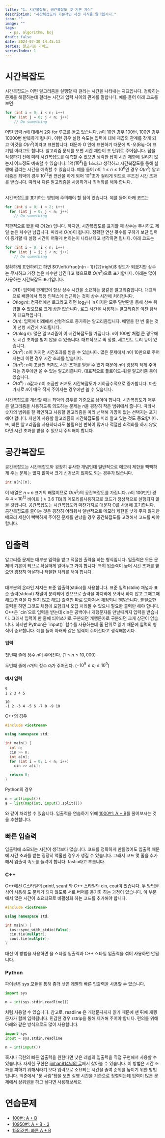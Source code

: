 ```yaml
---
title: "1. 시간복잡도, 공간복잡도 및 기본 지식"
description: "시간복잡도와 기본적인 사전 지식을 알아봅시다."
icon: ""
image: ""
tags:
  - ps, algorithm, boj
draft: false
date: 2024-07-30 14:45:13
series: 알고리즘 가이드
seriesIndex: 1
---
```


# 시간복잡도

시간복잡도는 어떤 알고리즘을 실행할 때 걸리는 시간을 나타내는 지표입니다.
정확히는 문제를 해결하는데 걸리는 시간과 입력 사이의 관계를 말합니다. 예를 들어 아래 코드를 보면

```cpp
for (int i = 0; i < n; i++)
  for (int j = 0; j < n; j++)
    // Do something
```

어떤 입력 $n$에 대해서 2중 for 루프를 돌고 있습니다. $n$이 10인 경우 100번, 100인 경우 10000번 반복하게 됩니다.
이런 경우 실행 속도는 입력에 대해 제곱의 관계를 갖게 되고 이것을 $O(n^2)$이라고 표현합니다.
대문자 O 안에 표현하기 때문에 빅-오(Big-O) 표기법 이라고도 합니다.
알고리즘 문제를 보면 시간 제한이 초 단위로 주어집니다. 답을 작성하기 전에 미리 시간복잡도를 예측할 수 있으면 생각한 답이
시간 제한에 걸리지 않는지 어느정도 예측할 수 있습니다. 1억($10^8$)을 1초라고 생각하고 시간복잡도를 통해 실행에 걸리는 시간을 예측할 수 있습니다.
예를 들어 $n$이 $1 \leq n \leq 10^6$인 경우 $O(n^2)$ 알고리즘은 최악의 경우 $10^{12}$번 연산을 하게 되어 $10^4$초가 걸리게 되므로
무조건 시간 초과를 받습니다. 따라서 다른 알고리즘을 사용하거나 최적화를 해야 합니다.

<br />
시간복잡도를 표기하는 방법에 주의해야 할 점이 있습니다. 예를 들어 아래 코드는

```cpp
for (int i = 0; i < 2; i++)
  for (int j = 0; j < n; j++)
    // Do something
```

직관적으로 봤을 때 $O(2n)$ 입니다. 하지만, 시간복잡도를 표기할 때 상수는 무시하고 제일 높은 차수만 남깁니다.
따라서 $O(n)$이 됩니다. 정확한 연산 횟수를 구하기 보단 입력이 증가할 때 실행 시간이 어떻게 변하는지 나타낸다고 생각하면 됩니다.
아래 코드는

```cpp
for (int i = 0; i < n; i++)
  for (int j = i; j < n; j++)
    // Do something
```

정확하게 표현하려고 하면 $O\left(\frac{n(n - 1)}{2}\right)$ 정도가 되겠지만 상수는 무시하고 가장 높은 차수만 남긴다고 했으므로
$O(n^2)$으로 표기합니다. 아래는 많이 사용하는 시간복잡도 표기입니다.

- $O(1)$: 입력에 관계없이 항상 상수 시간을 소요하는 꿈같은 알고리즘입니다. 대표적으로 배열에서 특정 인덱스에 접근하는 것이 상수 시간에 처리됩니다.
- $O(\log n)$: 컴퓨터에선 로그라고 하면 $\log_2$나 $\ln$이지만 모두 밑변환을 통해 상수 취급할 수 있으므로
  크게 상관 없습니다. 로그 시간을 사용하는 알고리즘은 이진 탐색이 대표적입니다.
- $O(n)$: 입력에 비례해서 선형적으로 증가하는 알고리즘입니다. 배열을 한 번 훑는 것이 선형 시간에 처리됩니다.
- $O(n \log n)$: 많은 알고리즘이 이 시간복잡도를 가집니다. $n$이 100만 처럼 큰 경우에도 시간 초과를 받지 않을 수 있습니다.
  대표적으로 퀵 정렬, 세그먼트 트리 등이 있습니다.
- $O(n^2)$: $n$이 커지면 시간초과를 받을 수 있습니다. 많은 문제에서 $n$이 10만으로 주어지는데 이런 경우 시간 초과를 받습니다.
- $O(n^3)$: $n$이 조금만 커져도 시간 초과를 받을 수 있기 때문에 $n$이 굉장히 작게 주어지는 경우에만 쓸 수 있는 알고리즙니다.
  대표적으로 플로이드-워셜 알고리즘 등이 있습니다.
- $O(a^n)$ : $a$값과 $n$이 조금만 커져도 시간복잡도가 기하급수적으로 증가합니다. 마찬가지로 $n$이 매우 작게 주어지는 경우에만 쓸 수 있습니다.

시간복잡도를 계산할 때는 최악의 경우를 기준으로 삼아야 합니다.
시간복잡도가 매우 큰 알고리즘을 사용하도록 의도하는 문제는 $n$을 굉장히 작은 범위에서 줍니다. 따라서 숫자의 범위를 잘 확인하고
사용할 알고리즘을 미리 선택해 가망이 없는 선택지는 포기해야 합니다. 자신이 사용할 알고리즘의 시간복잡도를 미리 알고 있는 것도 중요합니다.
또, 빠른 알고리즘을 사용하더라도 불필요한 반복이 많거나 적절한 최적화를 하지 않았다면 시간 초과를 받을 수 있으니 주의해야 합니다.

# 공간복잡도

공간복잡도는 시간복잡도와 굉장히 유사한 개념인데 일반적으로 메모리 제한을 빡빡하게 주는 문제는 많지 않아서 크게 신경쓰지 않아도 되는 경우가 많습니다.

```cpp
int a[n][n];
```

이 배열은 $n \times n$ 크기의 배열이므로 $O(n^2)$의 공간복잡도를 가집니다. $n$이 100만인 경우 $4 \times 10^{12}$ 바이트
($\approx 3.6$ TB)의 메모리를사용하므로 코드가 정상적으로 실행되지 않을 것입니다. 공간복잡도는 시간복잡도와 마찬가지로 대문자 O를 사용해 표기합니다.
공간복잡도를 줄이는 것은 굉장히 어려워서 일반적으로 메모리 제한을 낮게 주지 않지만 메모리 제한이 빡빡하게 주어진 문제를 만났을 경우
공간복잡도를 고려해서 코드를 짜야 합니다.

# 입출력

알고리즘 문제는 대부분 입력을 받고 적절한 출력을 하는 형식입니다. 입출력은 모든 문제의 기본이 되므로 확실하게 알아두고 가야 합니다.
특히 입출력이 늦어 시간 초과를 받으면 굉장히 억울하니 적절한 처리를 해야 합니다.

<br />
대부분의 온라인 저지는 표준 입출력(stdio)를 사용합니다. 표준 입력(stdin) 채널과 표준
출력(stdout) 채널이 분리되어 있으므로 출력을 마지막에 모아서 하지 않고 그때그때 해도(입력을
다 받지 않고 해도) 출력만 따로 모아져서 채점되니 괜찮습니다. 불필요한 출력을 하면
그것도 채점에 포함되서 오답 처리될 수 있으니 필요한 출력만 해야 합니다.
<br />
C++은 `cin`으로 입력을 받는데 cin은 공백이나 개행문자를 만날때까지 입력을 받습니다.
그래서 입력이 한 줄에 띄어쓰기로 구분되던 개행문자로 구분되던 크게 상관이 없습니다.
하지만 Python은 `input()` 함수를 사용하는데 줄 단위로 읽기 때문에 입력의 형식이 중요합니다.
예를 들어 아래와 같은 입력이 주어진다고 생각해봅시다.

#### 입력

첫번째 줄에 정수 $n$이 주어진다. ($1 \leq n \leq 10,000$)

두번째 줄에 $n$개의 정수 $a_i$가 주어진다. ($-10^9 \leq a_i \leq 10^9$)

#### 예시 입력

```text
5
1 2 3 4 5
```

```text
10
-1 2 -3 4 -5 6 -7 8 -9 10
```

C++의 경우

```cpp
#include <iostream>

using namespace std;

int main() {
  int n;
  cin >> n;
  int a[n];
  for (int i = 0; i < n; i++)
    cin >> a[i];

  return 0;
}
```

Python의 경우

```python
n = int(input())
a = list(map(int, input().split()))
```

와 같이 처리할 수 있습니다. 입출력을 연습하기 위해 [1000번: A + B](https://www.acmicpc.net/problem/1000)를 풀어보시는 것을 추천합니다.

## 빠른 입출력

입출력에 소모되는 시간이 생각보다 많습니다. 코드를 정확하게 만들었어도 입출력 때문에 시간 초과를 받는 굉장히 억울한 경우가 생길 수 있습니다.
그래서 코드 몇 줄을 추가해서 입출력 속도를 늘려야 합니다. fastio라고 부릅니다.

### C++

C++에선 C스타일의 printf, scanf 와 C++ 스타일의 cin, cout이 있습니다. 두 방법을 섞어 사용해
도 문제가 되지 않도록 서로 버퍼를 동기화 하는 과정이 있습니다. 이 부분에서 많은 시간이 소요되므로 비활성화 하는 코드를 추가해야 합니다.

```cpp
#include <iostream>

using namespace std;

int main() {
  ios::sync_with_stdio(false);
  cin.tie(nullptr);
  cout.tie(nullptr);
}
```

대신 이 방법을 사용하면 을 스타일 입출력과 C++ 스타일 입출력을 섞어 사용하면 안됩니다.

### Python

파이썬은 sys 모듈을 통해 좀더 낮은 레벨의 빠른 입출력을 사용할 수 있습니다.

```python
import sys

n = int(sys.stdin.readline())
```

처럼 사용할 수 있습니다. 참고로, readline 은 개행문자까지 읽기 때문에 맨 뒤에 개행문자가 함께 입력됩니다.
민감한 경우 rstrip을 통해 제거해 주어야 합니다. 편의를 위해 아래와 같은 방식으로도 많이 사용합니다.

```python
import sys
input = sys.stdin.readline

n = int(input())
```

혹시나 극한의 빠른 입출력을 원한다면 낮은 레벨의 입출력을 직접 구현해서 사용할 수 있습니다. 자세한 구현은
[jinhan814님의 글](https://www.acmicpc.net/blog/view/105)에서 찾아볼 수 있습니다.
이 방법은 시간 초과를 피하기 위해서라기 보다 입력으로 소요되는 시간을 줄여 순위를 높이기 위한 방법입니다.
백준에서 "푼 사람"탭을 보면 실행 시간을 기준으로 정렬되는데 입력이 많은 문제에서 상위권을 하고 싶다면 사용해보세요.

# 연습문제

- [100번: A + B](https://www.acmicpc.net/problem/1000)
- [10950번: A + B - 3](https://www.acmicpc.net/problem/10950)
- [15552번: 빠른 A + B](https://www.acmicpc.net/problem/15552)

